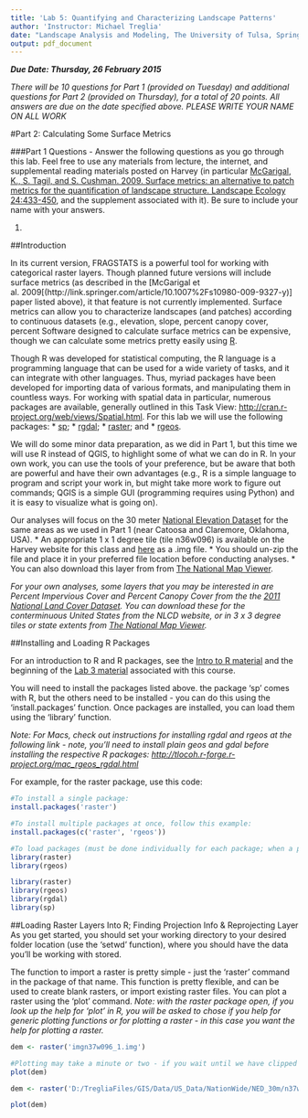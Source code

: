 ---
title: 'Lab 5: Quantifying and Characterizing Landscape Patterns'
author: 'Instructor: Michael Treglia'
date: "Landscape Analysis and Modeling, The University of Tulsa, Spring 2015"
output: pdf_document
---



***Due Date: Thursday, 26 February 2015***


*There will be 10 questions for Part 1 (provided on Tuesday) and additional questions for Part 2 (provided on Thursday), for a total of 20 points. All answers are due on the date specified above. PLEASE WRITE YOUR NAME ON ALL WORK*


#Part 2: Calculating Some Surface Metrics

###Part 1 Questions - Answer the following questions as you go through this lab. Feel free to use any materials from lecture, the internet, and supplemental reading materials posted on Harvey (in particular [McGarigal, K., S. Tagil, and S. Cushman. 2009. Surface metrics: an alternative to patch metrics for the quantification of landscape structure. Landscape Ecology 24:433-450](http://link.springer.com/article/10.1007%2Fs10980-009-9327-y), and the supplement associated with it). Be sure to include your name with your answers.

1) 



##Introduction

In its current version, FRAGSTATS is a powerful tool for working with categorical raster layers. Though planned future versions will include surface metrics (as described in the [McGarigal et al. 2009[(http://link.springer.com/article/10.1007%2Fs10980-009-9327-y)] paper listed above), it that feature is not currently implemented. Surface metrics can allow you to characterize landscapes (and patches) according to continuous datasets (e.g., elevation, slope, percent canopy cover, percent Software designed to calculate surface metrics can be expensive, though we can calculate some metrics pretty easily using [R](http://www.r-project.org/). 

Though R was developed for statistical computing, the R language is a programming language that can be used for a wide variety of tasks, and it can integrate with other languages. Thus, myriad packages have been developed for importing data of various formats, and manipulating them in countless ways. For working with spatial data in particular, numerous packages are available, generally outlined in this Task View: [http://cran.r-project.org/web/views/Spatial.html](http://cran.r-project.org/web/views/Spatial.html). For this lab we will use the following packages:
  * [sp](http://cran.r-project.org/web/packages/sp/); 
  * [rgdal](http://cran.r-project.org/web/packages/rgdal/); 
  * [raster](http://cran.r-project.org/web/packages/raster/); and 
  * [rgeos](http://cran.r-project.org/web/packages/rgeos/). 
  
We will do some minor data preparation, as we did in Part 1, but this time we will use R instead of QGIS, to highlight some of what we can do in R. In your own work, you can use the tools of your preference, but be aware that both are powerful and have their own advantages (e.g., R is a simple language to program and script your work in, but might take more work to figure out commands; QGIS is a simple GUI (programming requires using Python) and it is easy to visualize what is going on).

Our analyses will focus on the 30 meter [National Elevation Dataset](http://ned.usgs.gov/) for the same areas as we used in Part 1 (near Catoosa and Claremore, Oklahoma, USA). 
    * An appropriate 1 x 1 degree tile (tile n36w096) is available on the Harvey website for this class and [here](./Misc/n37w096.zip?raw=true) as a .img file.
      * You should un-zip the file and place it in your preferred file location before conducting analyses.
      * You can also download this layer from from [The National Map Viewer](http://viewer.nationalmap.gov/viewer/). 
    
*For your own analyses, some layers that you may be interested in are Percent Impervious Cover and Percent Canopy Cover from the the [2011 National Land Cover Dataset](http://www.mrlc.gov/nlcd2011.php). You can download these for the conterminuous United States from the NLCD website, or in 3 x 3 degree tiles or state extents from [The National Map Viewer](http://viewer.nationalmap.gov/viewer/).*


##Installing and Loading R Packages

For an introduction to R and R packages, see the [Intro to R material](./Lab2_IntroToR.RMD) and the beginning of the [Lab 3 material](Lab3_Import_Regress_RipleysK.Rmd) associated with this course.

You will need to install the packages listed above. the package 'sp' comes with R, but the others need to be installed - you can do this using the 'install.packages' function. Once packages are installed, you can load them using the 'library' function. 

*Note: For Macs, check out instructions for installing rgdal and rgeos at the following link - note, you'll need to install plain geos and gdal before installing the respective R packages: [http://tlocoh.r-forge.r-project.org/mac_rgeos_rgdal.html](http://tlocoh.r-forge.r-project.org/mac_rgeos_rgdal.html)*

For example, for the raster package, use this code:

```{r, eval=FALSE, tidy=TRUE}
#To install a single package:
install.packages('raster') 

#To install multiple packages at once, follow this example:
install.packages(c('raster', 'rgeos'))

#To load packages (must be done individually for each package; when a package has dependencies, the dependencies will be loaded when you load the main package you are loading):
library(raster)
library(rgeos)
```

```{r, include=FALSE}
library(raster)
library(rgeos)
library(rgdal)
library(sp)
```

##Loading Raster Layers Into R; Finding Projection Info & Reprojecting Layer
As you get started, you should set your working directory to your desired folder location (use the 'setwd' function), where you should have the data you'll be working with stored. 

The function to import a raster is pretty simple - just the 'raster' command in the package of that name. This function is pretty flexible, and can be used to create blank rasters, or import existing raster files. You can plot a raster using the 'plot' command. *Note: with the raster package open, if you look up the help for 'plot' in R, you will be asked to chose if you help for generic plotting functions or for plotting a raster - in this case you want the help for plotting a raster.*

```{r, eval=FALSE, tidy=TRUE}
dem <- raster('imgn37w096_1.img')

#Plotting may take a minute or two - if you wait until we have clipped rasters for our focal areas, it will be much quicker as this function will  be plotting smaller areas (i.e., less pixels).
plot(dem)
```

```{r, include=FALSE}
dem <- raster('D:/TregliaFiles/GIS/Data/US_Data/NationWide/NED_30m/n37w096/imgn37w096_1.img')
```

```{r, echo=FALSE}
plot(dem)
```

